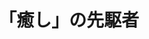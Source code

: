 ﻿---
title: "「癒し」の先駆者"
category: "リベラルアーツ"
vol: 41
interviewee: "上田 紀行 "
url: ""
tags: ["人類","言葉","癒し"]
pdf: "41-4.pdf"
career: ""
pdfurl: "41-4/41-4.pdf"
preface: "文化人類学を専攻とする上田先生は、「癒し」という言葉の創始者である。そんな上田先生が病める現代社会についてどう考えているかを東工大生をも焦点に当てつつ伺ってみた。"
---
